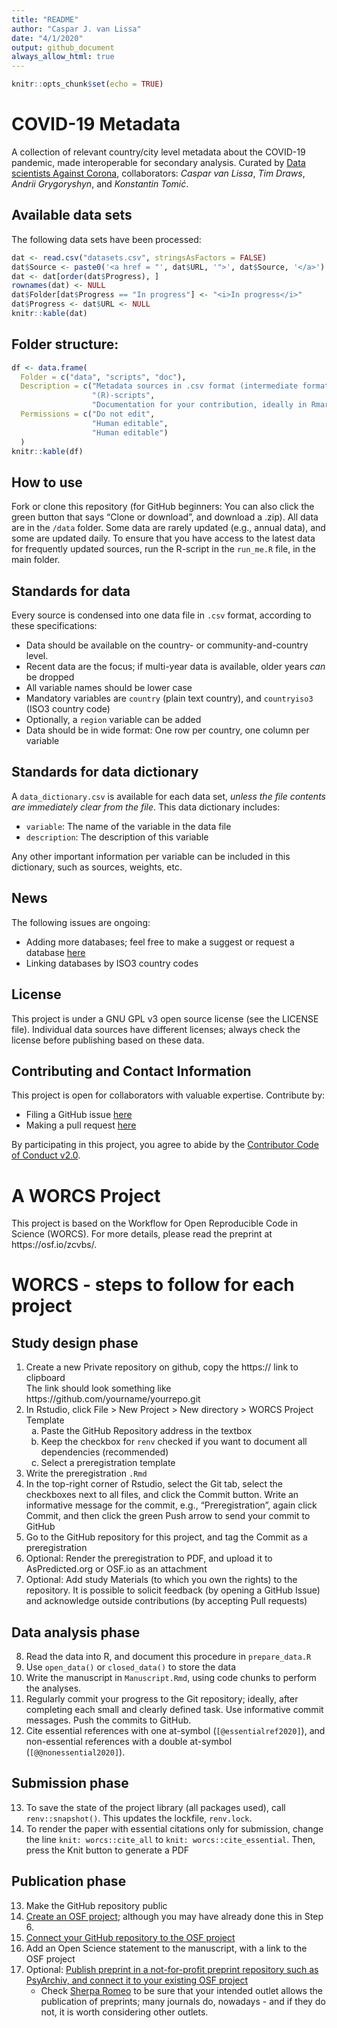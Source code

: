 ```yaml
---
title: "README"
author: "Caspar J. van Lissa"
date: "4/1/2020"
output: github_document
always_allow_html: true
---
```


```r
knitr::opts_chunk$set(echo = TRUE)
```

# COVID-19 Metadata

A collection of relevant country/city level metadata about the COVID-19 pandemic, made interoperable for secondary analysis. Curated by [Data scientists Against Corona](https://dataversuscorona.com/), collaborators: *Caspar van Lissa*, *Tim Draws*, *Andrii Grygoryshyn*, and *Konstantin Tomić*.

## Available data sets

The following data sets have been processed:

```r
dat <- read.csv("datasets.csv", stringsAsFactors = FALSE)
dat$Source <- paste0('<a href = "', dat$URL, '">', dat$Source, '</a>')
dat <- dat[order(dat$Progress), ]
rownames(dat) <- NULL
dat$Folder[dat$Progress == "In progress"] <- "<i>In progress</i>"
dat$Progress <- dat$URL <- NULL
knitr::kable(dat)
```

## Folder structure:

```r
df <- data.frame(
  Folder = c("data", "scripts", "doc"),
  Description = c("Metadata sources in .csv format (intermediate formats are acceptable until they can be made tidy).",
                  "(R)-scripts",
                  "Documentation for your contribution, ideally in Rmarkdown format. Rmarkdown can contain code chunks. Elaborate functions should be relegated to the 'scripts' folder."),
  Permissions = c("Do not edit",
                  "Human editable",
                  "Human editable")
  )
knitr::kable(df)
```

## How to use

Fork or clone this repository (for GitHub beginners: You can also click the green button that says "Clone or download", and download a .zip). All data are in the `/data` folder. Some data are rarely updated (e.g., annual data), and some are updated daily. To ensure that you have access to the latest data for frequently updated sources, run the R-script in the `run_me.R` file, in the main folder.

## Standards for data

Every source is condensed into one data file in `.csv` format, according to these specifications:

* Data should be available on the country- or community-and-country level.
* Recent data are the focus; if multi-year data is available, older years *can* be dropped
* All variable names should be lower case
* Mandatory variables are `country` (plain text country), and `countryiso3` (ISO3 country code)
* Optionally, a `region` variable can be added
* Data should be in wide format: One row per country, one column per variable

## Standards for data dictionary

A `data_dictionary.csv` is available for each data set, *unless the file contents are immediately clear from the file*. This data dictionary includes:

* `variable`: The name of the variable in the data file
* `description`: The description of this variable

Any other important information per variable can be included in this dictionary, such as sources, weights, etc.

## News

The following issues are ongoing:

* Adding more databases; feel free to make a suggest or request a database [here](https://github.com/cjvanlissa/COVID19_metadata/issues) 
* Linking databases by ISO3 country codes

## License

This project is under a GNU GPL v3 open source license (see the LICENSE file). Individual data sources have different licenses; always check the license before publishing based on these data.

## Contributing and Contact Information

This project is open for collaborators with valuable expertise. Contribute by:

* Filing a GitHub issue [here](https://github.com/cjvanlissa/COVID19_metadata/issues)
* Making a pull request [here](https://github.com/cjvanlissa/COVID19_metadata/pulls)

By participating in this project, you agree to abide by the [Contributor Code of Conduct v2.0](https://www.contributor-covenant.org/).

# A WORCS Project

This project is based on the Workflow for Open Reproducible Code in Science (WORCS). For more details, please read the preprint at https://osf.io/zcvbs/.

# WORCS - steps to follow for each project

## Study design phase

1. Create a new Private repository on github, copy the https:// link to clipboard  
  The link should look something like https://github.com/yourname/yourrepo.git
2. In Rstudio, click File > New Project > New directory > WORCS Project Template
    a. Paste the GitHub Repository address in the textbox
    b. Keep the checkbox for `renv` checked if you want to document all dependencies (recommended)
    c. Select a preregistration template
3. Write the preregistration `.Rmd`
4. In the top-right corner of Rstudio, select the Git tab, select the checkboxes next to all files, and click the Commit button. Write an informative message for the commit, e.g., "Preregistration", again click Commit, and then click the green Push arrow to send your commit to GitHub
5. Go to the GitHub repository for this project, and tag the Commit as a preregistration
6. Optional: Render the preregistration to PDF, and upload it to AsPredicted.org or OSF.io as an attachment
7. Optional: Add study Materials (to which you own the rights) to the repository. It is possible to solicit feedback (by opening a GitHub Issue) and acknowledge outside contributions (by accepting Pull requests)

## Data analysis phase

8. Read the data into R, and document this procedure in `prepare_data.R`
9. Use `open_data()` or `closed_data()` to store the data
10. Write the manuscript in `Manuscript.Rmd`, using code chunks to perform the analyses.
11. Regularly commit your progress to the Git repository; ideally, after completing each small and clearly defined task. Use informative commit messages. Push the commits to GitHub.
12. Cite essential references with one at-symbol (`[@essentialref2020]`), and non-essential references with a double at-symbol (`[@@nonessential2020]`).

## Submission phase

13. To save the state of the project library (all packages used), call `renv::snapshot()`. This updates the lockfile, `renv.lock`.
14. To render the paper with essential citations only for submission, change the line `knit: worcs::cite_all` to `knit: worcs::cite_essential`. Then, press the Knit button to generate a PDF

## Publication phase

13. Make the GitHub repository public
14. [Create an OSF project](https://help.osf.io/hc/en-us/articles/360019737594-Create-a-Project); although you may have already done this in Step 6.
15. [Connect your GitHub repository to the OSF project](https://help.osf.io/hc/en-us/articles/360019929813-Connect-GitHub-to-a-Project)
16. Add an Open Science statement to the manuscript, with a link to the OSF project
17. Optional: [Publish preprint in a not-for-profit preprint repository such as PsyArchiv, and connect it to your existing OSF project](https://help.osf.io/hc/en-us/articles/360019930533-Upload-a-Preprint)
    + Check [Sherpa Romeo](http://sherpa.ac.uk/romeo/index.php) to be sure that your intended outlet allows the publication of preprints; many journals do, nowadays - and if they do not, it is worth considering other outlets.

